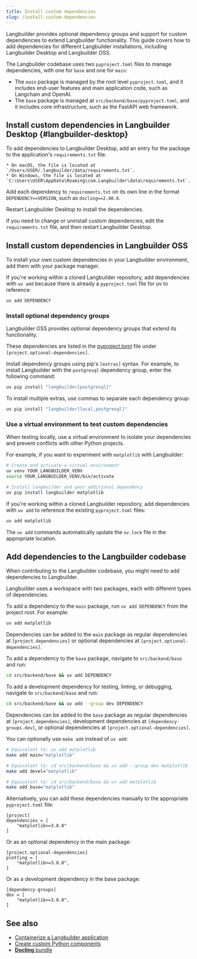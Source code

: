 ```yaml
---
title: Install custom dependencies
slug: /install-custom-dependencies
---
```


Langbuilder provides optional dependency groups and support for custom dependencies to extend Langbuilder functionality. This guide covers how to add dependencies for different Langbuilder installations, including Langbuilder Desktop and Langbuilder OSS.

The Langbuilder codebase uses two `pyproject.toml` files to manage dependencies, with one for `base` and one for `main`:

* The `main` package is managed by the root level `pyproject.toml`, and it includes end-user features and main application code, such as Langchain and OpenAI.
* The `base` package is managed at `src/backend/base/pyproject.toml`, and it includes core infrastructure, such as the FastAPI web framework.

## Install custom dependencies in Langbuilder Desktop {#langbuilder-desktop}

To add dependencies to Langbuilder Desktop, add an entry for the package to the application's `requirements.txt` file:

    * On macOS, the file is located at `/Users/USER/.langbuilder/data/requirements.txt`.
    * On Windows, the file is located at `C:\Users\USER\AppData\Roaming\com.Langbuilder\data\requirements.txt`.

Add each dependency to `requirements.txt` on its own line in the format `DEPENDENCY==VERSION`, such as `docling==2.40.0`.

Restart Langbuilder Desktop to install the dependencies.

If you need to change or uninstall custom dependencies, edit the `requirements.txt` file, and then restart Langbuilder Desktop.

## Install custom dependencies in Langbuilder OSS

To install your own custom dependencies in your Langbuilder environment, add them with your package manager.

If you're working within a cloned Langbuilder repository, add dependencies with `uv add` because there is already a `pyproject.toml` file for uv to reference:

```bash
uv add DEPENDENCY
```

### Install optional dependency groups

Langbuilder OSS provides optional dependency groups that extend its functionality.

These dependencies are listed in the [pyproject.toml](https://github.com/cloudgeometry/langbuilder/blob/main/pyproject.toml#L194) file under `[project.optional-dependencies]`.

Install dependency groups using pip's `[extras]` syntax. For example, to install Langbuilder with the `postgresql` dependency group, enter the following command:

```bash
uv pip install "langbuilder[postgresql]"
```

To install multiple extras, use commas to separate each dependency group:

```bash
uv pip install "langbuilder[local,postgresql]"
```

### Use a virtual environment to test custom dependencies

When testing locally, use a virtual environment to isolate your dependencies and prevent conflicts with other Python projects.

For example, if you want to experiment with `matplotlib` with Langbuilder:

```bash
# Create and activate a virtual environment
uv venv YOUR_LANGBUILDER_VENV
source YOUR_LANGBUILDER_VENV/bin/activate

# Install langbuilder and your additional dependency
uv pip install langbuilder matplotlib
```

If you're working within a cloned Langbuilder repository, add dependencies with `uv add` to reference the existing `pyproject.toml` files:

```bash
uv add matplotlib
```

The `uv add` commands automatically update the `uv.lock` file in the appropriate location.

## Add dependencies to the Langbuilder codebase

When contributing to the Langbuilder codebase, you might need to add dependencies to Langbuilder.

Langbuilder uses a workspace with two packages, each with different types of dependencies.

To add a dependency to the `main` package, run `uv add DEPENDENCY` from the project root.
For example:

```bash
uv add matplotlib
```

Dependencies can be added to the `main` package as regular dependencies at `[project.dependencies]` or optional dependencies at `[project.optional-dependencies]`.

To add a dependency to the `base` package, navigate to `src/backend/base` and run:
```bash
cd src/backend/base && uv add DEPENDENCY
```

To add a development dependency for testing, linting, or debugging, navigate to `src/backend/base` and run:
```bash
cd src/backend/base && uv add --group dev DEPENDENCY
```

Dependencies can be added to the `base` package as regular dependencies at `[project.dependencies]`, development dependencies at `[dependency-groups.dev]`, or optional dependencies at `[project.optional-dependencies]`.

You can optionally use `make add` instead of `uv add`:

```bash
# Equivalent to: uv add matplotlib
make add main="matplotlib"

# Equivalent to: cd src/backend/base && uv add --group dev matplotlib
make add devel="matplotlib"

# Equivalent to: cd src/backend/base && uv add matplotlib
make add base="matplotlib"
```

Alternatively, you can add these dependencies manually to the appropriate `pyproject.toml` file:

```
[project]
dependencies = [
    "matplotlib>=3.8.0"
]
```

Or as an optional dependency in the main package:

```
[project.optional-dependencies]
plotting = [
    "matplotlib>=3.8.0",
]
```

Or as a development dependency in the base package:

```
[dependency-groups]
dev = [
    "matplotlib>=3.8.0",
]
```

## See also

* [Containerize a Langbuilder application](/develop-application)
* [Create custom Python components](/components-custom-components)
* [**Docling** bundle](/integrations-docling)
